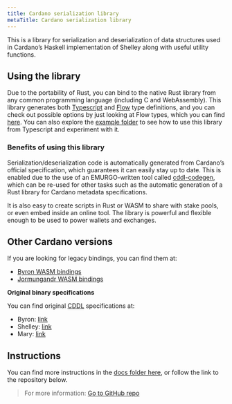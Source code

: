 ```yaml
---
title: Cardano serialization library
metaTitle: Cardano serialization library
---
```


This is a library for serialization and deserialization of data structures used in Cardano’s Haskell implementation of Shelley along with useful utility functions.

## Using the library

Due to the portability of Rust, you can bind to the native Rust library from any common programming language (including C and WebAssembly). This library generates both [Typescript](https://www.typescriptlang.org/) and [Flow](https://flow.org/) type definitions, and you can check out possible options by just looking at Flow types, which you can find [here](https://github.com/Emurgo/cardano-serialization-lib/blob/master/rust/pkg/cardano_serialization_lib.js.flow). You can also explore the [example folder](https://github.com/Emurgo/cardano-serialization-lib/tree/master/example) to see how to use this library from Typescript and experiment with it.

### Benefits of using this library

Serialization/deserialization code is automatically generated from Cardano’s official specification, which guarantees it can easily stay up to date. This is enabled due to the use of an EMURGO-written tool called [cddl-codegen](https://github.com/Emurgo/cddl-codegen), which can be re-used for other tasks such as the automatic generation of a Rust library for Cardano metadata specifications.

It is also easy to create scripts in Rust or WASM to share with stake pools, or even embed inside an online tool. The library is powerful and flexible enough to be used to power wallets and exchanges.

## Other Cardano versions

If you are looking for legacy bindings, you can find them at:

+ [Byron WASM bindings](https://github.com/input-output-hk/js-cardano-wasm/tree/master/cardano-wallet)
+ [Jormungandr WASM bindings](https://github.com/Emurgo/js-chain-libs)

**Original binary specifications**

You can find original [CDDL](https://cbor.io/tools.html) specifications at:

+ Byron: [link](https://github.com/input-output-hk/cardano-ledger-specs/tree/master/byron/cddl-spec)
+ Shelley: [link](https://github.com/input-output-hk/cardano-ledger-specs/tree/master/shelley/chain-and-ledger/shelley-spec-ledger-test/cddl-files)
+ Mary: [link](https://github.com/input-output-hk/cardano-ledger-specs/tree/master/shelley-ma/shelley-ma-test/cddl-files)

## Instructions

You can find more instructions in the [docs folder here](https://github.com/Emurgo/cardano-serialization-lib/tree/master/doc/getting-started), or follow the link to the repository below.

> For more information: [Go to GitHub repo <OpenInNew className='content-link' />](https://github.com/Emurgo/cardano-serialization-lib#cardano-serialization-lib)
